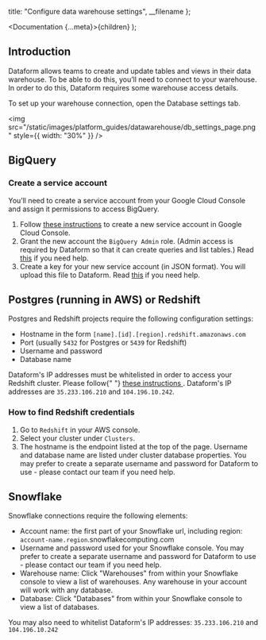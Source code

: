 
  title: "Configure data warehouse settings",
  __filename
};

  <Documentation {...meta}>{children}</Documentation>
);


## Introduction

Dataform allows teams to create and update tables and views in their data warehouse. To be able to do this, you’ll need to connect to your warehouse. In order to do this, Dataform requires some warehouse access details.

To set up your warehouse connection, open the Database settings tab.

<img
  src="/static/images/platform_guides/datawarehouse/db_settings_page.png"
  style={{ width: "30%" }}
/>

## BigQuery

### Create a service account

You’ll need to create a service account from your Google Cloud Console and assign it permissions to access BigQuery.

1. Follow <a target="_blank" rel="noopener" href="https://cloud.google.com/iam/docs/creating-managing-service-accounts#creating_a_service_account">these instructions</a> to create a new service account in Google Cloud Console.
2. Grant the new account the `BigQuery Admin` role. (Admin access is required by Dataform so that it can create queries and list tables.) Read
   <a target="_blank" rel="noopener" href="https://cloud.google.com/iam/docs/granting-roles-to-service-accounts#granting_access_to_a_service_account_for_a_resource">this</a> if you need help.
3. Create a key for your new service account (in JSON format). You will upload this file to Dataform. Read
   <a target="_blank" rel="noopener" href="https://cloud.google.com/iam/docs/creating-managing-service-account-keys#creating_service_account_keys">this</a> if you need help.

## Postgres (running in AWS) or Redshift

Postgres and Redshift projects require the following configuration settings:

- Hostname in the form `[name].[id].[region].redshift.amazonaws.com`
- Port (usually `5432` for Postgres or `5439` for Redshift)
- Username and password
- Database name

<div className="bp3-callout bp3-icon-info-sign bp3-intent-warning" markdown="1">
  Dataform's IP addresses must be whitelisted in order to access your Redshift cluster. Please
  follow{" "}
  <a
    target="_blank"
    rel="noopener"
    href="https://docs.aws.amazon.com/redshift/latest/gsg/rs-gsg-authorize-cluster-access.html"
  >
    these instructions
  </a>
  . Dataform's IP addresses are <code>35.233.106.210</code> and <code>104.196.10.242</code>.
</div>

### How to find Redshift credentials

1. Go to `Redshift` in your AWS console.
2. Select your cluster under `Clusters`.
3. The hostname is the endpoint listed at the top of the page. Username and database name are listed under cluster database properties.
   You may prefer to create a separate username and password for Dataform to use - please contact our team if you need help.

## Snowflake

Snowflake connections require the following elements:

- Account name: the first part of your Snowflake url, including region: `account-name.region`.snowflakecomputing.com
- Username and password used for your Snowflake console. You may prefer to create a separate username and password for Dataform to use - please contact our team if you need help.
- Warehouse name: Click "Warehouses" from within your Snowflake console to view a list of warehouses. Any warehouse in your account will work with any database.
- Database: Click "Databases" from within your Snowflake console to view a list of databases.

You may also need to whitelist Dataform's IP addresses: `35.233.106.210` and `104.196.10.242`
